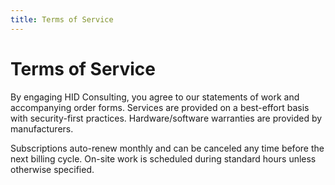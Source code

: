 ```yaml
---
title: Terms of Service
---
```


# Terms of Service

By engaging HID Consulting, you agree to our statements of work and accompanying order forms. Services are provided on a best-effort basis with security-first practices. Hardware/software warranties are provided by manufacturers.

Subscriptions auto-renew monthly and can be canceled any time before the next billing cycle. On-site work is scheduled during standard hours unless otherwise specified.


